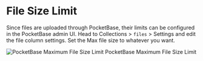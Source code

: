 
# File Size Limit

Since files are uploaded through PocketBase, their limits can be configured in the PocketBase admin UI. Head to Collections > `files` > Settings <TbSettings /> and edit the file column settings. Set the Max file size to whatever you want.

<div style={{ textAlign: "center" }}>
  <img
    src="/file-size-limit.png"
    alt="PocketBase Maximum File Size Limit"
    style={{ maxWidth: "min(100%, 600px)", margin: "0 auto 0.5rem auto", display: "block" }}
  />
  <span>PocketBase Maximum File Size Limit</span>
</div>

